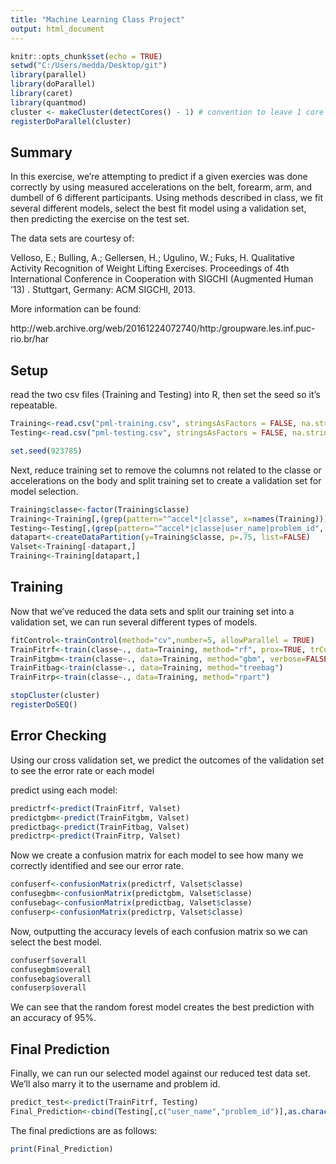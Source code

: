 ---
title: "Machine Learning Class Project"
output: html_document
---

```{r setup, include=FALSE}
knitr::opts_chunk$set(echo = TRUE)
setwd("C:/Users/medda/Desktop/git")
library(parallel)
library(doParallel)
library(caret)
library(quantmod)
cluster <- makeCluster(detectCores() - 1) # convention to leave 1 core for OS
registerDoParallel(cluster)
```

## Summary

In this exercise, we're attempting to predict if a given exercies was done correctly by using measured accelerations on the belt, forearm, arm, and dumbell of 6 different participants. Using methods described in class, we fit several different models, select the best fit model using a validation set, then predicting the exercise on the test set.

The data sets are courtesy of:

Velloso, E.; Bulling, A.; Gellersen, H.; Ugulino, W.; Fuks, H. Qualitative Activity Recognition of Weight Lifting Exercises. Proceedings of 4th International Conference in Cooperation with SIGCHI (Augmented Human '13) . Stuttgart, Germany: ACM SIGCHI, 2013.

More information can be found:

http://web.archive.org/web/20161224072740/http:/groupware.les.inf.puc-rio.br/har



## Setup
read the two csv files (Training and Testing) into R, then set the seed so it's repeatable.

```{r Load}
Training<-read.csv("pml-training.csv", stringsAsFactors = FALSE, na.strings=c("NA",""))
Testing<-read.csv("pml-testing.csv", stringsAsFactors = FALSE, na.strings = c("NA",""))

set.seed(923785)
```

Next, reduce training set to remove the columns not related to the classe or accelerations on the body and split training set to create a validation set for model selection.

```{r valset}
Training$classe<-factor(Training$classe)
Training<-Training[,(grep(pattern="^accel*|classe", x=names(Training)))]
Testing<-Testing[,(grep(pattern="^accel*|classe|user_name|problem_id", x=names(Testing)))]
datapart<-createDataPartition(y=Training$classe, p=.75, list=FALSE)
Valset<-Training[-datapart,]
Training<-Training[datapart,]
```

## Training

Now that we've reduced the data sets and split our training set into a validation set, we can run several different types of models.

```{r train}
fitControl<-trainControl(method="cv",number=5, allowParallel = TRUE)
TrainFitrf<-train(classe~., data=Training, method="rf", prox=TRUE, trControl=fitControl)
TrainFitgbm<-train(classe~., data=Training, method="gbm", verbose=FALSE)
TrainFitbag<-train(classe~., data=Training, method="treebag")
TrainFitrp<-train(classe~., data=Training, method="rpart")
```  
```{r decluster, include=FALSE}
stopCluster(cluster)
registerDoSEQ()
```

## Error Checking

Using our cross validation set, we predict the outcomes of the validation set to see the error rate or each model

predict using each model:
```{r predict}
predictrf<-predict(TrainFitrf, Valset)
predictgbm<-predict(TrainFitgbm, Valset)
predictbag<-predict(TrainFitbag, Valset)
predictrp<-predict(TrainFitrp, Valset)
```

Now we create a confusion matrix for each model to see how many we correctly identified and see our error rate.
```{r confuse}
confuserf<-confusionMatrix(predictrf, Valset$classe)
confusegbm<-confusionMatrix(predictgbm, Valset$classe)
confusebag<-confusionMatrix(predictbag, Valset$classe)
confuserp<-confusionMatrix(predictrp, Valset$classe)
```

Now, outputting the accuracy levels of each confusion matrix so we can select the best model.
```{r compare}
confuserf$overall
confusegbm$overall
confusebag$overall
confuserp$overall
```

We can see that the random forest model creates the best prediction with an accuracy of 95%. 


## Final Prediction

Finally, we can run our selected model against our reduced test data set. We'll also marry it to the username and problem id.

```{r predicttest}
predict_test<-predict(TrainFitrf, Testing)
Final_Prediction<-cbind(Testing[,c("user_name","problem_id")],as.character(predict_test))
```

The final predictions are as follows:
```{r finaltable}
print(Final_Prediction)
```